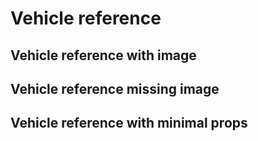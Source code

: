 

<Meta of={IndexStories} />

# Vehicle reference

## Vehicle reference with image

<Canvas>
  <Story of={IndexStories.VehicleReferenceWithImage} />
</Canvas>

<Controls />

## Vehicle reference missing image

<Canvas>
  <Story of={IndexStories.VehicleReferenceMissingImage} />
</Canvas>

<Controls />

## Vehicle reference with minimal props

<Canvas>
  <Story of={IndexStories.VehicleReferenceWithMinimalProps} />
</Canvas>

<Controls />
